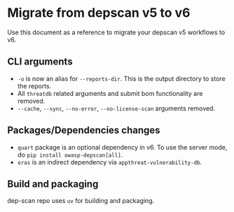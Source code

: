 # Migrate from depscan v5 to v6

Use this document as a reference to migrate your depscan v5 workflows to v6.

## CLI arguments

- `-o` is now an alias for `--reports-dir`. This is the output directory to store the reports.
- All `threatdb` related arguments and submit bom functionality are removed.
- `--cache`, `--sync`, `--no-error`, `--no-license-scan` arguments removed.

## Packages/Dependencies changes

- `quart` package is an optional dependency in v6. To use the server mode, do `pip install owasp-depscan[all]`.
- `oras` is an indirect dependency via `appthreat-vulnerability-db`.

## Build and packaging

dep-scan repo uses `uv` for building and packaging.
